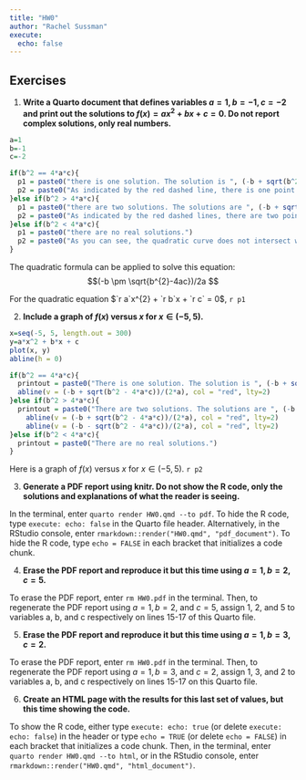 ```yaml
---
title: "HW0"
author: "Rachel Sussman"
execute:
  echo: false
---
```


## Exercises

(@) **Write a Quarto document that defines variables $a=1, b=-1, c=-2$
and print out the solutions to $f(x) = ax^2+bx+c=0$. Do not report complex solutions, only real numbers.**

```r
a=1
b=-1
c=-2

if(b^2 == 4*a*c){
  p1 = paste0("there is one solution. The solution is ", (-b + sqrt(b^2 - 4*a*c))/(2*a), ".")
  p2 = paste0("As indicated by the red dashed line, there is one point where the quadratic curve intersects with the line y=0, at x=", (-b + sqrt(b^2 - 4*a*c))/(2*a), ".")
}else if(b^2 > 4*a*c){
  p1 = paste0("there are two solutions. The solutions are ", (-b + sqrt(b^2 - 4*a*c))/(2*a), " and ", (-b - sqrt(b^2 - 4*a*c))/(2*a), ".")
  p2 = paste0("As indicated by the red dashed lines, there are two points where the quadratic curve intersects with the line y=0, one at x=", (-b + sqrt(b^2 - 4*a*c))/(2*a), " and the other at x=", (-b - sqrt(b^2 - 4*a*c))/(2*a), ".")
}else if(b^2 < 4*a*c){
  p1 = paste0("there are no real solutions.")
  p2 = paste0("As you can see, the quadratic curve does not intersect with the line y=0; hence, there are no solutions")
}
```

The quadratic formula can be applied to solve this equation: $$(-b \pm \sqrt{b^{2}-4ac})/2a $$

For the quadratic equation $`r a`x^{2} + `r b`x + `r c` = 0$, `r p1`

(@) **Include a graph of $f(x)$ versus $x$ for $x \in (-5,5)$.**

```r
x=seq(-5, 5, length.out = 300)
y=a*x^2 + b*x + c
plot(x, y)
abline(h = 0)

if(b^2 == 4*a*c){
  printout = paste0("There is one solution. The solution is ", (-b + sqrt(b^2 - 4*a*c))/(2*a), ".")
  abline(v = (-b + sqrt(b^2 - 4*a*c))/(2*a), col = "red", lty=2)
}else if(b^2 > 4*a*c){
  printout = paste0("There are two solutions. The solutions are ", (-b + sqrt(b^2 - 4*a*c))/(2*a), " and ", (-b - sqrt(b^2 - 4*a*c))/(2*a), ".")
    abline(v = (-b + sqrt(b^2 - 4*a*c))/(2*a), col = "red", lty=2)
    abline(v = (-b - sqrt(b^2 - 4*a*c))/(2*a), col = "red", lty=2)
}else if(b^2 < 4*a*c){
  printout = paste0("There are no real solutions.")
}
```
Here is a graph of $f(x)$ versus $x$ for $x \in (-5,5)$. `r p2`

(@) **Generate a PDF report using knitr. Do not show the R code, only the solutions and explanations of what the reader is seeing.**

In the terminal, enter `quarto render HW0.qmd --to pdf`. To hide the R code, type `execute: echo: false` in the Quarto file header. Alternatively, in the RStudio console, enter `rmarkdown::render("HW0.qmd", "pdf_document")`. To hide the R code, type `echo = FALSE` in each bracket that initializes a code chunk.

(@) **Erase the PDF report and reproduce it but this time using $a=1, b=2, c=5$.**

To erase the PDF report, enter `rm HW0.pdf` in the terminal. Then, to regenerate the PDF report using $a=1, b=2$, and $c=5$, assign 1, 2, and 5 to variables a, b, and c respectively on lines 15-17 of this Quarto file.

(@) **Erase the PDF report and reproduce it but this time using $a=1, b=3, c=2$.**

To erase the PDF report, enter `rm HW0.pdf` in the terminal. Then, to regenerate the PDF report using $a=1, b=3$, and $c=2$, assign 1, 3, and 2 to variables a, b, and c respectively on lines 15-17 on this Quarto file.

(@) **Create an HTML page with the results for this last set of values, but this time showing the code.**
 
To show the R code, either type `execute: echo: true` (or delete `execute: echo: false`) in the header or type `echo = TRUE` (or delete `echo = FALSE`) in each bracket that initializes a code chunk. Then, in the terminal, enter `quarto render HW0.qmd --to html`, or in the RStudio console, enter `rmarkdown::render("HW0.qmd", "html_document")`.